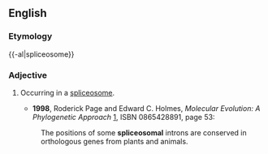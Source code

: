 ==English==


===Etymology===

{{-al|spliceosome}}

===Adjective===
{{en-adj|-}}

# {{genetics}} Occurring in a [[spliceosome]].
#*'''1998''', Roderick Page and Edward C. Holmes, ''Molecular Evolution: A Phylogenetic Approach'' [http://books.google.com/books?id=ky2mB7VVeWQC], ISBN 0865428891, page 53:
#:The positions of some '''spliceosomal''' introns are conserved in orthologous genes from plants and animals.